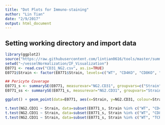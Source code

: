 ```yaml
---
title: "Dot Plots for Immuno-staining"
author: "Lin Tian"
date: "2/9/2017"
output: html_document
---
```


## Setting working directory and import data

```r
library(ggplot2)
source("https://raw.githubusercontent.com/lintian0616/tools/master/summarySE.R")
setwd("~/vesselNormalization/IF_Visualization")
E0771 <- read.csv("CD31_NG2.csv", as.is=TRUE)
E0771$Strain <- factor(E0771$Strain, levels=c("WT", "CD4KO", "CD8KO", "TCRKO"))

## Pericyte Coverage
E0771_s <- summarySE(E0771, measurevar="NG2.CD31", groupvars=c("Strain", "MouseID"))
E0771_ss <- summarySE(E0771_s, measurevar="NG2.CD31", groupvars="Strain")

ggplot() + geom_point(data=E0771, aes(x=Strain, y=NG2.CD31, colour=Strain), alpha=0.68, shape=16, size=4, position=position_jitterdodge(jitter.width=1.5)) + scale_colour_manual(values=c("#bdbdbd","#fdbf6f", "#a6cee3", "#fb9a99")) + geom_point(data=E0771_s, aes(x=Strain, y=NG2.CD31, fill=Strain), shape=21, alpha=0.8, size=8, position=position_jitterdodge(jitter.width=1.5)) + scale_fill_manual(values=c("#999999","#ff7f00", "#1f78b4", "#e31a1c")) + geom_errorbar(data=E0771_ss, aes(x=Strain, y=NG2.CD31, ymin=NG2.CD31-se, ymax=NG2.CD31+se), width=0.36)+ geom_boxplot(data=E0771_ss, aes(x=Strain, y=NG2.CD31), width=1, fill=NA) + scale_y_continuous(breaks=seq(0, 100, by=20), limits=c(0, 100))+theme_bw()+theme(axis.title.x = element_blank(), panel.grid.major=element_blank(), panel.grid.minor=element_blank(), panel.border=element_blank(), axis.line.x=element_line(colour="black"), axis.line.y=element_line(colour="black"))+coord_fixed(ratio=0.05)

t.test(NG2.CD31 ~ Strain, data=subset(E0771_s, Strain %in% c("WT", "CD4KO")))
t.test(NG2.CD31 ~ Strain, data=subset(E0771_s, Strain %in% c("WT", "CD8KO")))
t.test(NG2.CD31 ~ Strain, data=subset(E0771_s, Strain %in% c("WT", "TCRKO")))
```


